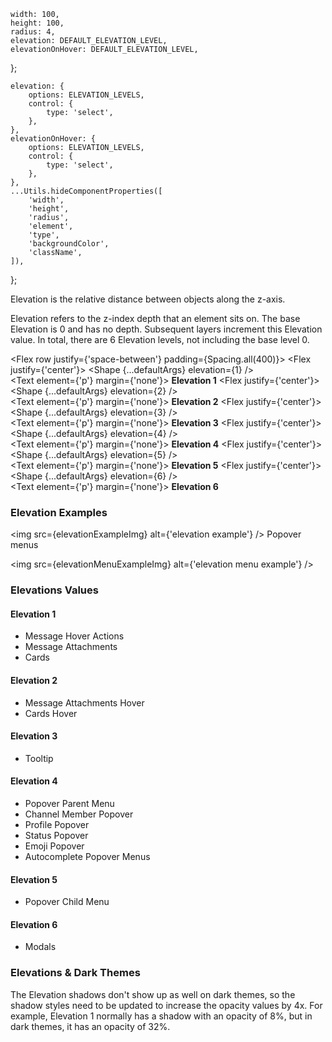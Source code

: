 



<Meta component={Shape} title="Utilities/Elevation" />

    width: 100,
    height: 100,
    radius: 4,
    elevation: DEFAULT_ELEVATION_LEVEL,
    elevationOnHover: DEFAULT_ELEVATION_LEVEL,
};

    elevation: {
        options: ELEVATION_LEVELS,
        control: {
            type: 'select',
        },
    },
    elevationOnHover: {
        options: ELEVATION_LEVELS,
        control: {
            type: 'select',
        },
    },
    ...Utils.hideComponentProperties([
        'width',
        'height',
        'radius',
        'element',
        'type',
        'backgroundColor',
        'className',
    ]),
};

<Canvas hidden>
    <Story name="Default" argTypes={argTypes} args={defaultArgs}>
        {(args) => <Shape {...args} />}
    </Story>
</Canvas>

<Title>Elevation</Title>

<Subtitle>Elevation is the relative distance between objects along the z-axis.</Subtitle>

Elevation refers to the z-index depth that an element sits on. The base Elevation is 0 and has no depth.
Subsequent layers increment this Elevation value. In total, there are 6 Elevation levels, not including the base level 0.

<Flex row justify={'space-between'} padding={Spacing.all(400)}>
    <Flex justify={'center'}>
        <Shape {...defaultArgs} elevation={1} />
        <br />
        <Text element={'p'} margin={'none'}>
            <strong>Elevation 1</strong>
        </Text>
    </Flex>
    <Flex justify={'center'}>
        <Shape {...defaultArgs} elevation={2} />
        <br />
        <Text element={'p'} margin={'none'}>
            <strong>Elevation 2</strong>
        </Text>
    </Flex>
    <Flex justify={'center'}>
        <Shape {...defaultArgs} elevation={3} />
        <br />
        <Text element={'p'} margin={'none'}>
            <strong>Elevation 3</strong>
        </Text>
    </Flex>
    <Flex justify={'center'}>
        <Shape {...defaultArgs} elevation={4} />
        <br />
        <Text element={'p'} margin={'none'}>
            <strong>Elevation 4</strong>
        </Text>
    </Flex>
    <Flex justify={'center'}>
        <Shape {...defaultArgs} elevation={5} />
        <br />
        <Text element={'p'} margin={'none'}>
            <strong>Elevation 5</strong>
        </Text>
    </Flex>
    <Flex justify={'center'}>
        <Shape {...defaultArgs} elevation={6} />
        <br />
        <Text element={'p'} margin={'none'}>
            <strong>Elevation 6</strong>
        </Text>
    </Flex>
</Flex>

### Elevation Examples

<img src={elevationExampleImg} alt={'elevation example'} />
Popover menus

<img src={elevationMenuExampleImg} alt={'elevation menu example'} />

### Elevations Values

#### Elevation 1

-   Message Hover Actions
-   Message Attachments
-   Cards

#### Elevation 2

-   Message Attachments Hover
-   Cards Hover

#### Elevation 3

-   Tooltip

#### Elevation 4

-   Popover Parent Menu
-   Channel Member Popover
-   Profile Popover
-   Status Popover
-   Emoji Popover
-   Autocomplete Popover Menus

#### Elevation 5

-   Popover Child Menu

#### Elevation 6

-   Modals

### Elevations & Dark Themes

The Elevation shadows don't show up as well on dark themes, so the shadow styles need to be updated
to increase the opacity values by 4x. For example, Elevation 1 normally has a shadow with an opacity of 8%,
but in dark themes, it has an opacity of 32%.
